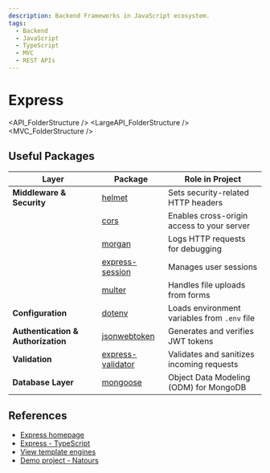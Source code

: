 ```yaml
---
description: Backend Frameworks in JavaScript ecosystem.
tags:
  - Backend
  - JavaScript
  - TypeScript
  - MVC
  - REST APIs
---
```


# Express


<API_FolderStructure />
<LargeAPI_FolderStructure />
<MVC_FolderStructure />

## Useful Packages

| Layer                              | Package                                                              | Role in Project                              |
| ---------------------------------- | -------------------------------------------------------------------- | -------------------------------------------- |
| **Middleware & Security**          | [helmet](https://www.npmjs.com/package/helmet)                       | Sets security-related HTTP headers           |
|                                    | [cors](https://www.npmjs.com/package/cors)                           | Enables cross-origin access to your server   |
|                                    | [morgan](https://www.npmjs.com/package/morgan)                       | Logs HTTP requests for debugging             |
|                                    | [express-session](https://www.npmjs.com/package/express-session)     | Manages user sessions                        |
|                                    | [multer](https://www.npmjs.com/package/multer)                       | Handles file uploads from forms              |
| **Configuration**                  | [dotenv](https://www.npmjs.com/package/dotenv)                       | Loads environment variables from `.env` file |
| **Authentication & Authorization** | [jsonwebtoken](https://www.npmjs.com/package/jsonwebtoken)           | Generates and verifies JWT tokens            |
| **Validation**                     | [express-validator](https://www.npmjs.com/package/express-validator) | Validates and sanitizes incoming requests    |
| **Database Layer**                 | [mongoose](https://www.npmjs.com/package/mongoose)                   | Object Data Modeling (ODM) for MongoDB       |

## References

- [Express homepage](https://expressjs.com/)
- [Express - TypeScript](https://blog.logrocket.com/express-typescript-node/)
- [View template engines](/docs/technologies/js/libraries/view-template-engines.md)
- [Demo project - Natours](https://gitlab.com/fee-fight-learning-lab/nodejs/natours)
